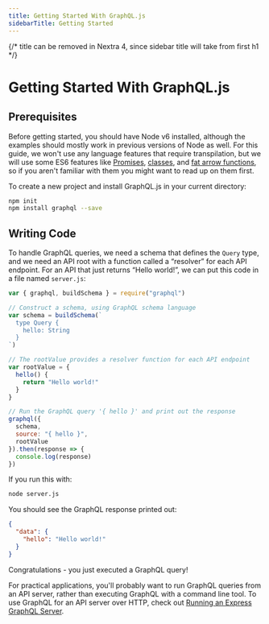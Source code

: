 ```yaml
---
title: Getting Started With GraphQL.js
sidebarTitle: Getting Started
---
```


{/* title can be removed in Nextra 4, since sidebar title will take from first h1 */}

# Getting Started With GraphQL.js

## Prerequisites

Before getting started, you should have Node v6 installed, although the examples
should mostly work in previous versions of Node as well. For this guide, we
won't use any language features that require transpilation, but we will use some
ES6 features like
[Promises](http://www.html5rocks.com/en/tutorials/es6/promises/),
[classes](http://javascriptplayground.com/blog/2014/07/introduction-to-es6-classes-tutorial/),
and
[fat arrow functions](https://strongloop.com/strongblog/an-introduction-to-javascript-es6-arrow-functions/),
so if you aren't familiar with them you might want to read up on them first.

To create a new project and install GraphQL.js in your current directory:

```bash
npm init
npm install graphql --save
```

## Writing Code

To handle GraphQL queries, we need a schema that defines the `Query` type, and
we need an API root with a function called a “resolver” for each API endpoint.
For an API that just returns “Hello world!”, we can put this code in a file
named `server.js`:

```javascript
var { graphql, buildSchema } = require("graphql")

// Construct a schema, using GraphQL schema language
var schema = buildSchema(`
  type Query {
    hello: String
  }
`)

// The rootValue provides a resolver function for each API endpoint
var rootValue = {
  hello() {
    return "Hello world!"
  }
}

// Run the GraphQL query '{ hello }' and print out the response
graphql({
  schema,
  source: "{ hello }",
  rootValue
}).then(response => {
  console.log(response)
})
```

If you run this with:

```sh
node server.js
```

You should see the GraphQL response printed out:

```json
{
  "data": {
    "hello": "Hello world!"
  }
}
```

Congratulations - you just executed a GraphQL query!

For practical applications, you'll probably want to run GraphQL queries from an
API server, rather than executing GraphQL with a command line tool. To use
GraphQL for an API server over HTTP, check out
[Running an Express GraphQL Server](/graphql-js/running-an-express-graphql-server/).
